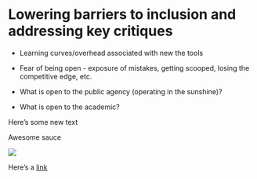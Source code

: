 # Lowering barriers to inclusion and addressing key critiques {#implement}

* Learning curves/overhead associated with new the tools

* Fear of being open - exposure of mistakes, getting scooped, losing the competitive edge, etc.

* What is open to the public agency (operating in the sunshine)? 

* What is open to the academic? 

Here's some new text

Awesome sauce

![](img/cake.png)

Here's a [link](https://tbep.org)
